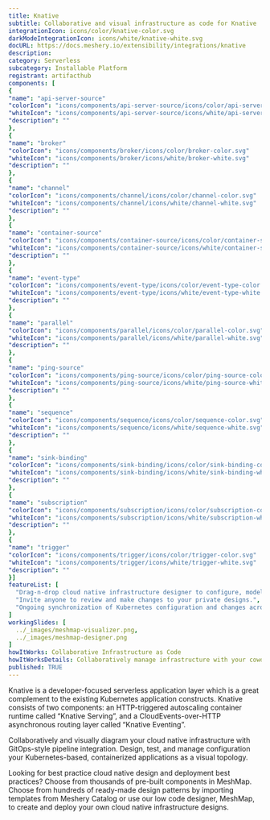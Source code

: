 ```yaml
---
title: Knative
subtitle: Collaborative and visual infrastructure as code for Knative
integrationIcon: icons/color/knative-color.svg
darkModeIntegrationIcon: icons/white/knative-white.svg
docURL: https://docs.meshery.io/extensibility/integrations/knative
description: 
category: Serverless
subcategory: Installable Platform
registrant: artifacthub
components: [
{
"name": "api-server-source"
"colorIcon": "icons/components/api-server-source/icons/color/api-server-source-color.svg"
"whiteIcon": "icons/components/api-server-source/icons/white/api-server-source-white.svg"
"description": ""
},
{
"name": "broker"
"colorIcon": "icons/components/broker/icons/color/broker-color.svg"
"whiteIcon": "icons/components/broker/icons/white/broker-white.svg"
"description": ""
},
{
"name": "channel"
"colorIcon": "icons/components/channel/icons/color/channel-color.svg"
"whiteIcon": "icons/components/channel/icons/white/channel-white.svg"
"description": ""
},
{
"name": "container-source"
"colorIcon": "icons/components/container-source/icons/color/container-source-color.svg"
"whiteIcon": "icons/components/container-source/icons/white/container-source-white.svg"
"description": ""
},
{
"name": "event-type"
"colorIcon": "icons/components/event-type/icons/color/event-type-color.svg"
"whiteIcon": "icons/components/event-type/icons/white/event-type-white.svg"
"description": ""
},
{
"name": "parallel"
"colorIcon": "icons/components/parallel/icons/color/parallel-color.svg"
"whiteIcon": "icons/components/parallel/icons/white/parallel-white.svg"
"description": ""
},
{
"name": "ping-source"
"colorIcon": "icons/components/ping-source/icons/color/ping-source-color.svg"
"whiteIcon": "icons/components/ping-source/icons/white/ping-source-white.svg"
"description": ""
},
{
"name": "sequence"
"colorIcon": "icons/components/sequence/icons/color/sequence-color.svg"
"whiteIcon": "icons/components/sequence/icons/white/sequence-white.svg"
"description": ""
},
{
"name": "sink-binding"
"colorIcon": "icons/components/sink-binding/icons/color/sink-binding-color.svg"
"whiteIcon": "icons/components/sink-binding/icons/white/sink-binding-white.svg"
"description": ""
},
{
"name": "subscription"
"colorIcon": "icons/components/subscription/icons/color/subscription-color.svg"
"whiteIcon": "icons/components/subscription/icons/white/subscription-white.svg"
"description": ""
},
{
"name": "trigger"
"colorIcon": "icons/components/trigger/icons/color/trigger-color.svg"
"whiteIcon": "icons/components/trigger/icons/white/trigger-white.svg"
"description": ""
}]
featureList: [
  "Drag-n-drop cloud native infrastructure designer to configure, model, and deploy your workloads.",
  "Invite anyone to review and make changes to your private designs.",
  "Ongoing synchronization of Kubernetes configuration and changes across any number of clusters."
]
workingSlides: [
  ../_images/meshmap-visualizer.png,
  ../_images/meshmap-designer.png
]
howItWorks: Collaborative Infrastructure as Code
howItWorksDetails: Collaboratively manage infrastructure with your coworkers synchronously sharing the same designs.
published: TRUE
---
```

<p>
Knative is a developer-focused serverless application layer which is a great complement to the existing Kubernetes application constructs. Knative consists of two components: an HTTP-triggered autoscaling container runtime called “Knative Serving”, and a CloudEvents-over-HTTP asynchronous routing layer called “Knative Eventing”.
</p>
<p>
    Collaboratively and visually diagram your cloud native infrastructure with GitOps-style pipeline integration. Design, test, and manage configuration your Kubernetes-based, containerized applications as a visual topology.
</p>
<p>
    Looking for best practice cloud native design and deployment best practices? Choose from thousands of pre-built components in MeshMap. Choose from hundreds of ready-made design patterns by importing templates from Meshery Catalog or use our low code designer, MeshMap, to create and deploy your own cloud native infrastructure designs.
</p>
